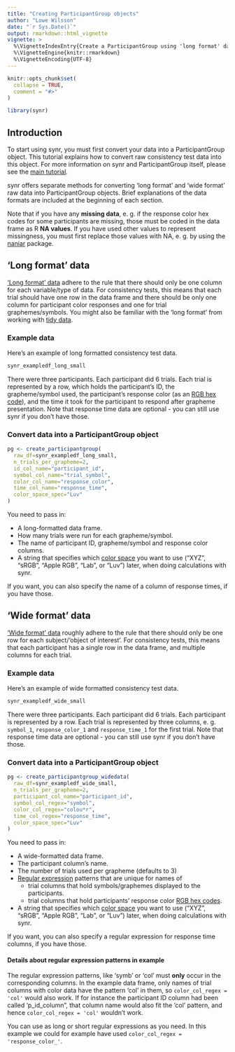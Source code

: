 ```yaml
---
title: "Creating ParticipantGroup objects"
author: "Lowe Wilsson"
date: "`r Sys.Date()`"
output: rmarkdown::html_vignette
vignette: >
  %\VignetteIndexEntry{Create a ParticipantGroup using 'long format' data.}
  %\VignetteEngine{knitr::rmarkdown}
  %\VignetteEncoding{UTF-8}
---
```


```r
knitr::opts_chunk$set(
  collapse = TRUE,
  comment = "#>"
)
```

```r
library(synr)
```

## Introduction
To start using synr, you must first convert your data into a ParticipantGroup object. This tutorial explains how to convert raw consistency test data into this object. For more information on synr and ParticipantGroup itself, please see the [main tutorial](synr-tutorial.html).

synr offers separate methods for converting 'long format' and 'wide format' raw data into ParticipantGroup objects. Brief explanations of the data formats are included at the beginning of each section.

Note that if you have any **missing data**, e. g. if the response color hex codes for some participants are missing, those must be coded in the data frame as R **NA values**. If you have used other values to represent missingness, you must first replace those values with NA, e. g. by using the  [naniar](https://cran.r-project.org/web/packages/naniar/vignettes/replace-with-na.html) package.

## 'Long format' data
['Long format' data](https://stefvanbuuren.name/fimd/sec-longandwide.html) adhere to the rule that there should only be one column for each variable/type of data. For consistency tests, this means that each trial should have one row in the data frame and there should be only one column for participant color responses and one for trial graphemes/symbols. You might also be familiar with the 'long format' from working with [tidy data](https://r4ds.had.co.nz/tidy-data.html).

### Example data
Here's an example of long formatted consistency test data.
```r
synr_exampledf_long_small
```
There were three participants. Each participant did 6 trials. Each trial is represented by a row, which holds the participant's ID, the grapheme/symbol used, the participant's response color (as an [RGB hex code](https://en.wikipedia.org/wiki/Web_colors#Hex_triplet)), and the time it took for the participant to respond after grapheme presentation. Note that response time data are optional - you can still use synr if you don't have those.

### Convert data into a ParticipantGroup object
```r
pg <- create_participantgroup(
  raw_df=synr_exampledf_long_small,
  n_trials_per_grapheme=2,
  id_col_name="participant_id",
  symbol_col_name="trial_symbol",
  color_col_name="response_color",
  time_col_name="response_time",
  color_space_spec="Luv"
)
```
You need to pass in:

* A long-formatted data frame.
* How many trials were run for each grapheme/symbol.
* The name of participant ID, grapheme/symbol and response color columns.
* A string that specifies which [color space](https://en.wikipedia.org/wiki/List_of_color_spaces_and_their_uses) you want to use ("XYZ", "sRGB", "Apple RGB", "Lab", or "Luv") later, when doing calculations with synr.

If you want, you can also specify the name of a column of response times, if you have those.


## 'Wide format' data
['Wide format' data](https://stefvanbuuren.name/fimd/sec-longandwide.html) roughly adhere to the rule that there should only be one row for each subject/'object of interest'. For consistency tests, this means that each participant has a single row in the data frame, and multiple columns for each trial.

### Example data
Here's an example of wide formatted consistency test data.
```r
synr_exampledf_wide_small
```
There were three participants. Each participant did 6 trials. Each participant is represented by a row. Each trial is represented by three columns, e. g. `symbol_1`, `response_color_1` and `response_time_1` for the first trial. Note that response time data are optional -  you can still use synr if you don't have those.

### Convert data into a ParticipantGroup object
```r
pg <- create_participantgroup_widedata(
  raw_df=synr_exampledf_wide_small,
  n_trials_per_grapheme=2,
  participant_col_name="participant_id",
  symbol_col_regex="symbol",
  color_col_regex="colou*r",
  time_col_regex="response_time",
  color_space_spec="Luv"
)
```
You need to pass in:

* A wide-formatted data frame.
* The participant column's name.
* The number of trials used per grapheme (defaults to 3)
* [Regular expression](https://r4ds.had.co.nz/strings.html#matching-patterns-with-regular-expressions) patterns that are unique for names of
  + trial columns that hold symbols/graphemes displayed to the participants.
  + trial columns that hold participants' response color [RGB hex codes](https://en.wikipedia.org/wiki/Web_colors#Hex_triplet).
* A string that specifies which [color space](https://en.wikipedia.org/wiki/List_of_color_spaces_and_their_uses) you want to use ("XYZ", "sRGB", "Apple RGB", "Lab", or "Luv") later, when doing calculations with synr.

If you want, you can also specify a regular expression for response time columns, if you have those.

#### Details about regular expression patterns in example
The regular expression patterns, like 'symb' or 'col' must **only** occur in the corresponding columns. In the example data frame, only names of trial columns with color data have the pattern 'col' in them, so `color_col_regex = 'col'` would also work. If for instance the participant ID column had been called 'p_id_column", that column name would also fit the 'col' pattern, and hence `color_col_regex = 'col'` wouldn't work.

You can use as long or short regular expressions as you need. In this example we could for example have used `color_col_regex = 'response_color_'`. 
